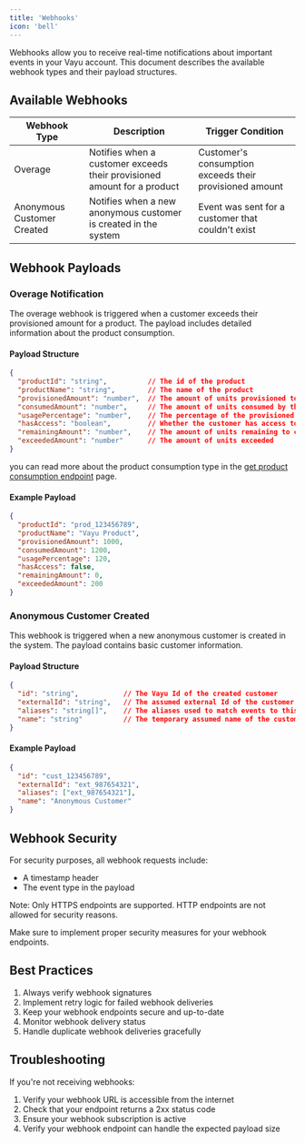 ```yaml
---
title: 'Webhooks'
icon: 'bell'
---
```


Webhooks allow you to receive real-time notifications about important events in your Vayu account. This document describes the available webhook types and their payload structures.

## Available Webhooks

| Webhook Type | Description | Trigger Condition | 
|-------------|-------------|-------------------|
| Overage | Notifies when a customer exceeds their provisioned amount for a product | Customer's consumption exceeds their provisioned amount | 
| Anonymous Customer Created | Notifies when a new anonymous customer is created in the system | Event was sent for a customer that couldn't exist |

## Webhook Payloads

### Overage Notification

The overage webhook is triggered when a customer exceeds their provisioned amount for a product. The payload includes detailed information about the product consumption.

#### Payload Structure

```json
{
  "productId": "string",          // The id of the product
  "productName": "string",        // The name of the product 
  "provisionedAmount": "number",  // The amount of units provisioned to the customer
  "consumedAmount": "number",     // The amount of units consumed by the customer
  "usagePercentage": "number",    // The percentage of the provisioned amount that has been consumed
  "hasAccess": "boolean",         // Whether the customer has access to the product based on the provisioned amount
  "remainingAmount": "number",    // The amount of units remaining to consume
  "exceededAmount": "number"      // The amount of units exceeded
}
```

you can read more about the product consumption type in the [ get product consumption endpoint](/api-reference/endpoints/product-consumptions/get-product-consumption) page.

#### Example Payload

```json
{
  "productId": "prod_123456789",
  "productName": "Vayu Product",
  "provisionedAmount": 1000,
  "consumedAmount": 1200,
  "usagePercentage": 120,
  "hasAccess": false,
  "remainingAmount": 0,
  "exceededAmount": 200
}
```

### Anonymous Customer Created

This webhook is triggered when a new anonymous customer is created in the system. The payload contains basic customer information.

#### Payload Structure

```json
{
  "id": "string",           // The Vayu Id of the created customer
  "externalId": "string",   // The assumed external Id of the customer
  "aliases": "string[]",    // The aliases used to match events to this customer (will be the externalId for this event)
  "name": "string"          // The temporary assumed name of the customer
}
```

#### Example Payload

```json
{
  "id": "cust_123456789",
  "externalId": "ext_987654321",
  "aliases": ["ext_987654321"],
  "name": "Anonymous Customer"
}
```

## Webhook Security

For security purposes, all webhook requests include:
- A timestamp header
- The event type in the payload

Note: Only HTTPS endpoints are supported. HTTP endpoints are not allowed for security reasons.

Make sure to implement proper security measures for your webhook endpoints.

## Best Practices

1. Always verify webhook signatures
2. Implement retry logic for failed webhook deliveries
3. Keep your webhook endpoints secure and up-to-date
4. Monitor webhook delivery status
5. Handle duplicate webhook deliveries gracefully

## Troubleshooting

If you're not receiving webhooks:
1. Verify your webhook URL is accessible from the internet
2. Check that your endpoint returns a 2xx status code
3. Ensure your webhook subscription is active
4. Verify your webhook endpoint can handle the expected payload size 